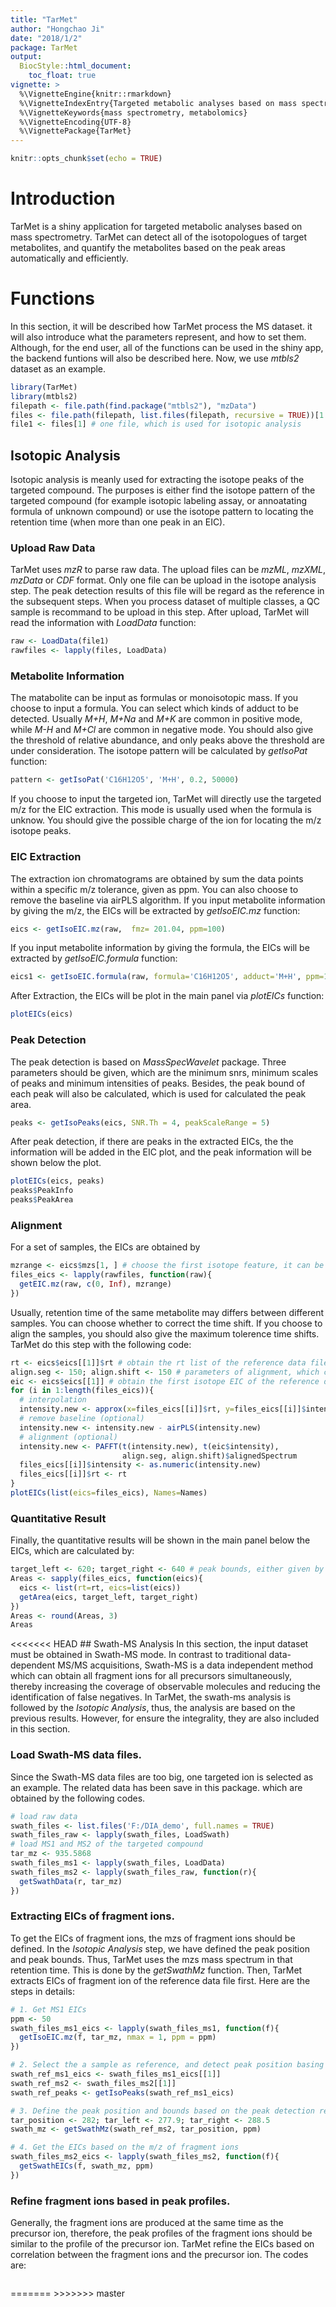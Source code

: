 ```yaml
---
title: "TarMet"
author: "Hongchao Ji"
date: "2018/1/2"
package: TarMet
output:
  BiocStyle::html_document:
    toc_float: true
vignette: >
  %\VignetteEngine{knitr::rmarkdown}
  %\VignetteIndexEntry{Targeted metabolic analyses based on mass spectrometry}
  %\VignetteKeywords{mass spectrometry, metabolomics}
  %\VignetteEncoding{UTF-8}
  %\VignettePackage{TarMet}
---
```


```r
knitr::opts_chunk$set(echo = TRUE)
```

# Introduction
TarMet is a shiny application for targeted metabolic analyses based on mass spectrometry. TarMet can detect all of the isotopologues of target metabolites, and quantify the metabolites based on the peak areas automatically and efficiently.

# Functions
In this section, it will be described how TarMet process the MS dataset. it will also introduce what the parameters represent, and how to set them. Although, for the end user, all of the functions can be used in the shiny app, the backend funtions will also be described here. Now, we use *mtbls2* dataset as an example.
```r
library(TarMet)
library(mtbls2)
filepath <- file.path(find.package("mtbls2"), "mzData")
files <- file.path(filepath, list.files(filepath, recursive = TRUE))[1:3] # A set of files
file1 <- files[1] # one file, which is used for isotopic analysis
```

## Isotopic Analysis
Isotopic analysis is meanly used for extracting the isotope peaks of the targeted compound. The purposes is either find the isotope pattern of the targeted compound (for example isotopic labeling assay, or annoatating formula of unknown compound) or use the isotope pattern to locating the retention time (when more than one peak in an EIC).

### Upload Raw Data
TarMet uses *mzR* to parse raw data. The upload files can be *mzML*, *mzXML*, *mzData* or *CDF* format. Only one file can be upload in the isotope analysis step. The peak detection results of this file will be regard as the reference in the subsequent steps. When you process dataset of multiple classes, a QC sample is recommand to be upload in this step. After upload, TarMet will read the information with *LoadData* function:
```r
raw <- LoadData(file1)
rawfiles <- lapply(files, LoadData)
```

### Metabolite Information
The matabolite can be input as formulas or monoisotopic mass. 
If you choose to input a formula. You can select which kinds of adduct to be detected. Usually *M+H*, *M+Na* and *M+K* are common in positive mode, while *M-H* and *M+Cl* are common in negative mode. You should also give the threshold of relative abundance, and only peaks above the threshold are under consideration. The isotope pattern will be calculated by *getIsoPat* function:
```r
pattern <- getIsoPat('C16H12O5', 'M+H', 0.2, 50000)
```
If you choose to input the targeted ion, TarMet will directly use the targeted m/z for the EIC extraction. This mode is usually used when the formula is unknow. You should give the possible charge of the ion for locating the m/z isotope peaks.

### EIC Extraction
The extraction ion chromatograms are obtained by sum the data points within a specific m/z tolerance, given as ppm. You can also choose to remove the baseline via airPLS algorithm. 
If you input metabolite information by giving the m/z, the EICs will be extracted by *getIsoEIC.mz* function:
```r
eics <- getIsoEIC.mz(raw,  fmz= 201.04, ppm=100)
```
If you input metabolite information by giving the formula, the EICs will be extracted by *getIsoEIC.formula* function:
```r
eics1 <- getIsoEIC.formula(raw, formula='C16H12O5', adduct='M+H', ppm=100)
```
After Extraction, the EICs will be plot in the main panel via *plotEICs* function:
```r
plotEICs(eics)
```

### Peak Detection
The peak detection is based on *MassSpecWavelet* package. Three parameters should be given, which are the minimum snrs, minimum scales of peaks and minimum intensities of peaks. Besides, the peak bound of each peak will also be calculated, which is used for calculated the peak area.
```r
peaks <- getIsoPeaks(eics, SNR.Th = 4, peakScaleRange = 5)
```
After peak detection, if there are peaks in the extracted EICs, the the information will be added in the EIC plot, and the peak information will be shown below the plot.
```r
plotEICs(eics, peaks)
peaks$PeakInfo
peaks$PeakArea
```

### Alignment
For a set of samples, the EICs are obtained by 
```r
mzrange <- eics$mzs[1, ] # choose the first isotope feature, it can be adjusted in the app. 
files_eics <- lapply(rawfiles, function(raw){
  getEIC.mz(raw, c(0, Inf), mzrange)
})
```
Usually, retention time of the same metabolite may differs between different samples. You can choose whether to correct the time shift. If you choose to align the samples, you should also give the maximum tolerence time shifts. TarMet do this step with the following code:
```r
rt <- eics$eics[[1]]$rt # obtain the rt list of the reference data file, which is used for interpolation.
align.seg <- 150; align.shift <- 150 # parameters of alignment, which can be adjusted in the app.
eic <- eics$eics[[1]] # obtain the first isotope EIC of the reference data file, which is used for interpolation.
for (i in 1:length(files_eics)){
  # interpolation
  intensity.new <- approx(x=files_eics[[i]]$rt, y=files_eics[[i]]$intensity, xout=rt, rule = 2)$y
  # remove baseline (optional)
  intensity.new <- intensity.new - airPLS(intensity.new) 
  # alignment (optional)
  intensity.new <- PAFFT(t(intensity.new), t(eic$intensity), 
                         align.seg, align.shift)$alignedSpectrum
  files_eics[[i]]$intensity <- as.numeric(intensity.new)
  files_eics[[i]]$rt <- rt
}
plotEICs(list(eics=files_eics), Names=Names)
```

### Quantitative Result
Finally, the quantitative results will be shown in the main panel below the EICs, which are calculated by:
```r
target_left <- 620; target_right <- 640 # peak bounds, either given by user or set based on the peak detection result automatically.
Areas <- sapply(files_eics, function(eics){
  eics <- list(rt=rt, eics=list(eics))
  getArea(eics, target_left, target_right)
})
Areas <- round(Areas, 3)
Areas
```

<<<<<<< HEAD
## Swath-MS Analysis
In this section, the input dataset must be obtained in Swath-MS mode. In contrast to traditional data-dependent MS/MS acquisitions, Swath-MS is a data independent method which can obtain all fragment ions for all precursors simultaneously, thereby increasing the coverage of observable molecules and reducing the identification of false negatives. In TarMet, the swath-ms analysis is followed by the *Isotopic Analysis*, thus, the analysis are based on the previous results. However, for ensure the integrality, they are also included in this section.

### Load Swath-MS data files.
Since the Swath-MS data files are too big, one targeted ion is selected as an example. The related data has been save in this package. which are obtained by the following codes.
```r
# load raw data
swath_files <- list.files('F:/DIA_demo', full.names = TRUE)
swath_files_raw <- lapply(swath_files, LoadSwath)
# load MS1 and MS2 of the targeted compound
tar_mz <- 935.5868
swath_files_ms1 <- lapply(swath_files, LoadData)
swath_files_ms2 <- lapply(swath_files_raw, function(r){
  getSwathData(r, tar_mz)
})
```

### Extracting EICs of fragment ions.
To get the EICs of fragment ions, the mzs of fragment ions should be defined. In the *Isotopic Analysis* step, we have defined the peak position and peak bounds. Thus, TarMet uses the mzs mass spectrum in that retention time. This is done by the *getSwathMz* function. Then, TarMet extracts EICs of fragment ion of the reference data file first. Here are the steps in details:

```r
# 1. Get MS1 EICs
ppm <- 50
swath_files_ms1_eics <- lapply(swath_files_ms1, function(f){
  getIsoEIC.mz(f, tar_mz, nmax = 1, ppm = ppm)
})

# 2. Select the a sample as reference, and detect peak position basing on ms1
swath_ref_ms1_eics <- swath_files_ms1_eics[[1]]
swath_ref_ms2 <- swath_files_ms2[[1]]
swath_ref_peaks <- getIsoPeaks(swath_ref_ms1_eics)

# 3. Define the peak position and bounds based on the peak detection results, and find the m/z of the fragment ions
tar_position <- 282; tar_left <- 277.9; tar_right <- 288.5
swath_mz <- getSwathMz(swath_ref_ms2, tar_position, ppm)

# 4. Get the EICs based on the m/z of fragment ions
swath_files_ms2_eics <- lapply(swath_files_ms2, function(f){
  getSwathEICs(f, swath_mz, ppm)
})

```

### Refine fragment ions based in peak profiles.
Generally, the fragment ions are produced at the same time as the precursor ion, therefore, the peak profiles of the fragment ions should be similar to the profile of the precursor ion. TarMet refine the EICs based on correlation between the fragment ions and the precursor ion. The codes are:
```r

```

=======
>>>>>>> master

